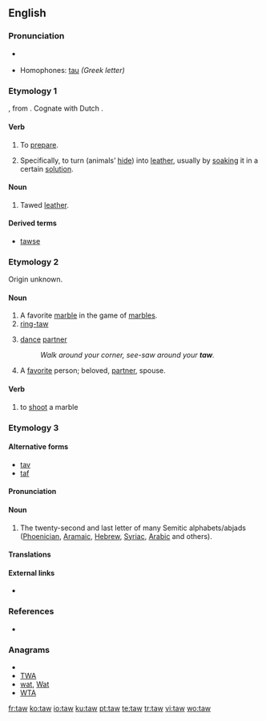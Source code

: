 {{also|Taw}}
==English==

===Pronunciation===
*{{a|UK}} {{IPA|/tɔː/}}
* Homophones: [[tau]] ''(Greek letter)''

===Etymology 1===
{{etyl|ang}} {{term|tawian}}, from {{proto|Germanic|tawōjan}}.  Cognate with Dutch {{term|touwen}}.

====Verb====
{{en-verb}}

# {{transitive|obsolete}} To [[prepare]].
# {{transitive}} Specifically, to turn (animals’ [[hide]]) into [[leather]], usually by [[soak]]ing it in a certain [[solution]].

====Noun====
{{en-noun}}

# {{obsolete}} Tawed [[leather]].

====Derived terms====
* [[tawse]]

===Etymology 2===
Origin unknown.

====Noun====
{{en-noun}}

# A favorite [[marble]] in the game of [[marbles]].
# [[ring-taw]]
# {{context|square dancing}} [[dance]] [[partner]]
#: ''Walk around your corner, see-saw around your '''taw'''.''
# A [[favorite]] person; beloved, [[partner]], spouse.

====Verb====
{{en-verb}}

# to [[shoot]] a marble

===Etymology 3===

====Alternative forms====
* [[tav]]
* [[taf]]

====Pronunciation====
{{rfp}}

====Noun====
{{en-noun}}

# The twenty-second and last letter of many Semitic  alphabets/abjads ([[Phoenician]], [[Aramaic]], [[Hebrew]], [[Syriac]], [[Arabic]] and others).

====Translations====
{{trans-top|Semitic letter}}
{{trans-mid}}
{{trans-bottom}}

====External links====
* {{pedialite}}

===References===
* {{R:Websters}}

===Anagrams===
* {{alphagram|[[ATW#English|ATW]]}} 
* [[TWA#English|TWA]]
* [[wat#English|wat]], [[Wat#English|Wat]]
* [[WTA#English|WTA]]

[[fr:taw]]
[[ko:taw]]
[[io:taw]]
[[ku:taw]]
[[pt:taw]]
[[te:taw]]
[[tr:taw]]
[[vi:taw]]
[[wo:taw]]